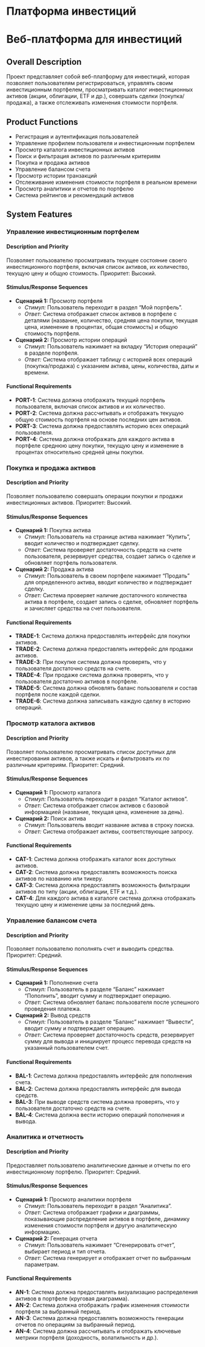 # Платформа инвестиций

# Веб-платформа для инвестиций

## Overall Description

Проект представляет собой веб-платформу для инвестиций, которая позволяет пользователям регистрироваться, управлять своим инвестиционным портфелем, просматривать каталог инвестиционных активов (акции, облигации, ETF и др.), совершать сделки (покупка/продажа), а также отслеживать изменения стоимости портфеля. 

## Product Functions

- Регистрация и аутентификация пользователей
- Управление профилем пользователя и инвестиционным портфелем
- Просмотр каталога инвестиционных активов
- Поиск и фильтрация активов по различным критериям
- Покупка и продажа активов
- Управление балансом счета
- Просмотр истории транзакций
- Отслеживание изменения стоимости портфеля в реальном времени
- Просмотр аналитики и отчетов по портфелю
- Система рейтингов и рекомендаций активов

## System Features

### Управление инвестиционным портфелем

#### Description and Priority
Позволяет пользователю просматривать текущее состояние своего инвестиционного портфеля, включая список активов, их количество, текущую цену и общую стоимость. Приоритет: Высокий.

#### Stimulus/Response Sequences

- **Сценарий 1:** Просмотр портфеля
    * *Стимул:* Пользователь переходит в раздел "Мой портфель".
    * *Ответ:* Система отображает список активов в портфеле с деталями (название, количество, средняя цена покупки, текущая цена, изменение в процентах, общая стоимость) и общую стоимость портфеля.
- **Сценарий 2:** Просмотр истории операций
    * *Стимул:* Пользователь нажимает на вкладку "История операций" в разделе портфеля.
    * *Ответ:* Система отображает таблицу с историей всех операций (покупка/продажа) с указанием актива, цены, количества, даты и времени.

#### Functional Requirements

- **PORT-1**: Система должна отображать текущий портфель пользователя, включая список активов и их количество.
- **PORT-2**: Система должна рассчитывать и отображать текущую общую стоимость портфеля на основе последних цен активов.
- **PORT-3**: Система должна предоставлять историю всех операций пользователя.
- **PORT-4**: Система должна отображать для каждого актива в портфеле среднюю цену покупки, текущую цену и изменение в процентах относительно средней цены покупки.

### Покупка и продажа активов

#### Description and Priority

Позволяет пользователю совершать операции покупки и продажи инвестиционных активов. Приоритет: Высокий.

#### Stimulus/Response Sequences

- **Сценарий 1:** Покупка актива
    * *Стимул:* Пользователь на странице актива нажимает "Купить", вводит количество и подтверждает сделку.
    * *Ответ:* Система проверяет достаточность средств на счете пользователя, резервирует средства, создает запись о сделке и обновляет портфель пользователя.
- **Сценарий 2:** Продажа актива
    * *Стимул:* Пользователь в своем портфеле нажимает "Продать" для определенного актива, вводит количество и подтверждает сделку.
    * *Ответ:* Система проверяет наличие достаточного количества актива в портфеле, создает запись о сделке, обновляет портфель и зачисляет средства на счет пользователя.

#### Functional Requirements

- **TRADE-1**: Система должна предоставлять интерфейс для покупки активов.
- **TRADE-2**: Система должна предоставлять интерфейс для продажи активов.
- **TRADE-3**: При покупке система должна проверять, что у пользователя достаточно средств на счете.
- **TRADE-4**: При продаже система должна проверять, что у пользователя достаточно активов в портфеле.
- **TRADE-5**: Система должна обновлять баланс пользователя и состав портфеля после каждой сделки.
- **TRADE-6**: Система должна записывать каждую сделку в историю операций.

### Просмотр каталога активов

#### Description and Priority

Позволяет пользователю просматривать список доступных для инвестирования активов, а также искать и фильтровать их по различным критериям. Приоритет: Средний.

#### Stimulus/Response Sequences

- **Сценарий 1:** Просмотр каталога
    * *Стимул:* Пользователь переходит в раздел "Каталог активов".
    * *Ответ:* Система отображает список активов с базовой информацией (название, текущая цена, изменение за день).
- **Сценарий 2:** Поиск актива
    * *Стимул:* Пользователь вводит название актива в строку поиска.
    * *Ответ:* Система отображает активы, соответствующие запросу.

#### Functional Requirements

- **CAT-1**: Система должна отображать каталог всех доступных активов.
- **CAT-2**: Система должна предоставлять возможность поиска активов по названию или тикеру.
- **CAT-3**: Система должна предоставлять возможность фильтрации активов по типу (акции, облигации, ETF и т.д.).
- **CAT-4**: Для каждого актива в каталоге система должна отображать текущую цену и изменение цены за последний день.

### Управление балансом счета

#### Description and Priority

Позволяет пользователю пополнять счет и выводить средства. Приоритет: Средний.

#### Stimulus/Response Sequences

- **Сценарий 1:** Пополнение счета
    * *Стимул:* Пользователь в разделе "Баланс" нажимает "Пополнить", вводит сумму и подтверждает операцию.
    * *Ответ:* Система обновляет баланс пользователя после успешного проведения платежа.
- **Сценарий 2:** Вывод средств
    * *Стимул:* Пользователь в разделе "Баланс" нажимает "Вывести", вводит сумму и подтверждает операцию.
    * *Ответ:* Система проверяет достаточность средств, резервирует сумму для вывода и инициирует процесс перевода средств на указанный пользователем счет.

#### Functional Requirements

- **BAL-1**: Система должна предоставлять интерфейс для пополнения счета.
- **BAL-2**: Система должна предоставлять интерфейс для вывода средств.
- **BAL-3**: При выводе средств система должна проверять, что у пользователя достаточно средств на счете.
- **BAL-4**: Система должна вести историю операций пополнения и вывода.

### Аналитика и отчетность

#### Description and Priority

Предоставляет пользователю аналитические данные и отчеты по его инвестиционному портфелю. Приоритет: Средний.

#### Stimulus/Response Sequences

- **Сценарий 1:** Просмотр аналитики портфеля
    - *Стимул:* Пользователь переходит в раздел "Аналитика".
    - *Ответ:* Система отображает графики и диаграммы, показывающие распределение активов в портфеле, динамику изменения стоимости портфеля и другую аналитическую информацию.
- **Сценарий 2:** Генерация отчета
    - *Стимул:* Пользователь нажимает "Сгенерировать отчет", выбирает период и тип отчета.
    - *Ответ:* Система генерирует и отображает отчет по выбранным параметрам.

#### Functional Requirements

- **AN-1**: Система должна предоставлять визуализацию распределения активов в портфеле (круговая диаграмма).
- **AN-2**: Система должна отображать график изменения стоимости портфеля за выбранный период.
- **AN-3**: Система должна предоставлять возможность генерации отчетов по операциям за выбранный период.
- **AN-4**: Система должна рассчитывать и отображать ключевые метрики портфеля (доходность, волатильность и др.).